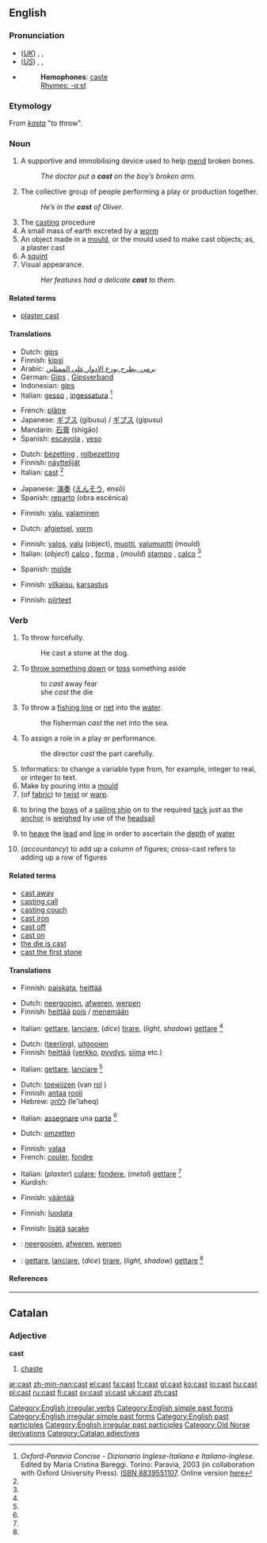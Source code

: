 {{see|čast}}
{{wikipedia|dab=cast}}
==English==

{{rank|tree|cost|value|783|cast|speaking|circumstances|sitting}}

===Pronunciation===
*(''[[Received Pronunciation|UK]]'') {{AHD|käst}}, {{IPA|/kɑːst/}}, {{SAMPA|/kA:st/}}
*(''[[General American|US]]'') {{AHD|kăst}}, {{IPA|/kæst/}}, {{SAMPA|/k{st/}}
*{{audio|en-us-cast.ogg|Audio (US)}}
*:'''Homophones''': [[caste]]
*: [[Rhymes:English:-ɑːst|Rhymes: -ɑːst]]

===Etymology===
From {{ON.}} ''[[kasta]]'' "to throw".

===Noun===
{{en-noun}}

# A supportive and immobilising device used to help [[mend]] broken bones.
#: ''The doctor put a '''cast''' on the boy’s broken arm.''
# The collective group of people performing a play or production together.
#: ''He’s in the '''cast''' of Oliver.''
# The [[casting]] procedure
# A small mass of earth excreted by a [[worm]]
# An object made in a [[mould]], or the mould used to make cast objects; as, a plaster cast
# A [[squint]]
# Visual appearance.
#: ''Her features had a delicate '''cast''' to them.''

====Related terms====
*[[plaster cast]]

====Translations====
{{trans-top|a supportive and immobilising device}}
*Dutch: [[gips]] {{n}}
*Finnish: [[kipsi]]
*Arabic: [[يرمي ,يطرح,يوزع الادوار على الممثلين]]
*German: [[Gips]] {{m}}, [[Gipsverband]] {{m}}
*Indonesian: [[gips]]
*Italian: [[gesso]] {{m}}, [[ingessatura]] {{f}} <ref name=oxf-par>''Oxford-Paravia Concise - Dizionario Inglese-Italiano e Italiano-Inglese''. Edited by Maria Cristina Bareggi. Torino: Paravia, 2003 (in collaboration with Oxford University Press). [[W:Wikipedia:book sources| ISBN 8839551107]]. Online version [http://www.oxfordparavia.it/ here]</ref>
{{trans-mid}}
*French: [[plâtre]]
*Japanese: [[ギブス]] (gibusu) / [[ギプス]] (gipusu)
*Mandarin: [[石膏]] (shígāo)
*Spanish: [[escayola]] {{italbrac|Spain}}, [[yeso]] {{m}} {{italbrac|Latin America}}
{{trans-bottom}}

{{trans-top|group of people performing a play}}
*Dutch: [[bezetting]] {{f}}, [[rolbezetting]]
*Finnish: [[näyttelijä|näyttelijät]]
*Italian: [[cast#Italian|cast]] {{m}} <ref name=oxf-par />
{{trans-mid}}
*Japanese: [[演奏]] ([[えんそう]], ensō)
*Spanish: [[reparto]] (obra escénica) {{m}}
{{trans-bottom}}

{{trans-top|casting procedure}}
*Finnish: [[valu]], [[valaminen]]
{{trans-mid}}
{{trans-bottom}}

{{trans-top|small mass of earth excreted by a worm}}
*Dutch: [[afgietsel]], [[vorm]]
{{trans-mid}}
{{trans-bottom}}

{{trans-top|object made in a mould or the mould used to make cast objects}}
*Finnish: [[valos]], [[valu]] (object), [[muotti]], [[valumuotti]] (mould)
*Italian: (''object'') [[calco]] {{m}}, [[forma]] {{f}}, (''mould'') [[stampo]] {{m}}, [[calco]] {{m}} <ref name=oxf-par />
{{trans-mid}}
*Spanish: [[molde]] {{m}}
{{trans-bottom}}

{{trans-top|squint}}
*Finnish: [[vilkaisu]], [[karsastus]]
{{trans-mid}}
{{trans-bottom}}

{{trans-top|visual appearance}}
*Finnish: [[piirre|piirteet]]
{{trans-mid}}
{{trans-bottom}}

===Verb===
{{en-verb|casts|casting|cast|}}

# To throw forcefully.
#: He cast a stone at the dog.
# To [[throw something down|throw something down]] or [[toss]] something aside
#:to ''cast'' away fear
#:she ''cast'' the die
# To throw a [[fishing line]] or [[net]] into the [[water]].
#:the fisherman ''cast'' the net into the sea.
# To assign a role in a play or performance.
#:the director ''cast'' the part carefully.
# Informatics: to change a variable type from, for example, integer to real, or integer to text.
# Make by pouring into a [[mould]]
# (of [[fabric]]) to [[twist]] or [[warp]].
# {{nautical}} to bring the [[bow]]s of a [[sailing ship]] on to the required [[tack]] just as the [[anchor]] is [[weighed]] by use of the [[headsail]]
# {{nautical}} to [[heave]] the [[lead]] and [[line]] in order to ascertain the [[depth]] of [[water]]
# (''accountancy'') to add up a column of figures; cross-cast refers to adding up a row of figures

====Related terms====
*[[cast away]]
*[[casting call]]
*[[casting couch]]
*[[cast iron]]
*[[cast off]]
*[[cast on]]
*[[the die is cast]]
*[[cast the first stone]]

====Translations====
{{trans-top|to throw forcefully}}
*Finnish: [[paiskata]], [[heittää]]
{{trans-mid}}
{{trans-bottom}}

{{trans-top|to throw down}}
*Dutch: [[neergooien]], [[afweren]], [[werpen]]
*Finnish: [[heittää]] [[pois]] / [[menemään]]
{{trans-mid}}
*Italian: [[gettare]], [[lanciare]], (''dice'') [[tirare]], (''light, shadow'') [[gettare]] <ref name=oxf-par />
{{trans-bottom}}

{{trans-top|to throw a fishing line or net into the water}}
*Dutch: ([[teerling]]), [[uitgooien]]
*Finnish: [[heittää]] ([[verkko]], [[pyydys]], [[siima]] etc.)
{{trans-mid}}
*Italian: [[gettare]], [[lanciare]] <ref name=oxf-par />
{{trans-bottom}}

{{trans-top|to assign a role in a play or performance}}
*Dutch: [[toewijzen]] (van [[rol]] {{m}})
*Finnish: [[antaa]] [[rooli]]
*Hebrew: [[ללהק]] (le'laheq)
{{trans-mid}}
*Italian: [[assegnare]] una [[parte]] <ref name=oxf-par />
{{trans-bottom}}

{{trans-top|to change the type of a variable}}
*Dutch: [[omzetten]]
{{trans-mid}}
{{trans-bottom}}

{{trans-top|to make by pouring into a mould}}
*Finnish: [[valaa]]
*French: [[couler]], [[fondre]]
{{trans-mid}}
*Italian: (''plaster'') [[colare]]; [[fondere]], (''metal'') [[gettare]] <ref name=oxf-par />
*Kurdish: {{KUchar|[[داڕشتن]]}}
{{trans-bottom}}

{{trans-top|of fabric, to twist or warp}}
*Finnish: [[vääntää]]
{{trans-bottom}}

{{trans-top|to bring the sailing ship on to the required tack just as the anchor is weighed}}
{{trans-bottom}}

{{trans-top|to heave a lead and line in order to ascertain the depth of water}}
*Finnish: [[luodata]]
{{trans-bottom}}

{{trans-top|to add up a column of figures}}
*Finnish: [[lisätä]] [[sarake]]
{{trans-bottom}}

{{checktrans-top}}
<!--added {{ttbc}}s here.-->
*{{ttbc|Dutch}}: [[neergooien]], [[afweren]], [[werpen]]
*{{ttbc|Italian}}: [[gettare]], [[lanciare]], (''dice'') [[tirare]], (''light, shadow'') [[gettare]] <ref name=oxf-par />
{{checktrans-bottom}}

====References====
<references/>

[[Category:English irregular verbs]]
[[Category:English simple past forms]]
[[Category:English irregular simple past forms]]
[[Category:English past participles]]
[[Category:English irregular past participles]]
[[Category:Old Norse derivations]]

----

==Catalan==

===Adjective===
'''cast'''

# [[chaste]]

[[Category:Catalan adjectives]]

[[ar:cast]]
[[zh-min-nan:cast]]
[[el:cast]]
[[fa:cast]]
[[fr:cast]]
[[gl:cast]]
[[ko:cast]]
[[io:cast]]
[[hu:cast]]
[[pl:cast]]
[[ru:cast]]
[[fi:cast]]
[[sv:cast]]
[[vi:cast]]
[[uk:cast]]
[[zh:cast]]